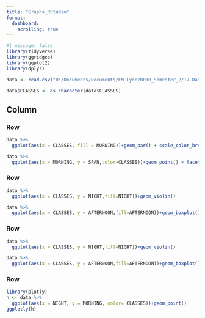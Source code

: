 ```yaml
--- 
title: "Graphs_RStudio"
format: 
  dashboard:
    scrolling: true
--- 
```


```r
#| message: false
library(tidyverse)
library(ggridges)
library(ggplot2)
library(dplyr)
```
```r
data <- read.csv("D:/Documents/Documents/EM Lyon/001B_Semester_2/17-Data science mission/QUARTO/Documentation_Prosol/DASHBOARD_RESULTS/watts_clients.csv")
```

```r
data$CLASSES <- as.character(data$CLASSES)
```
## Column

### Row 

```r
data %>% 
  ggplot(aes(x = CLASSES, fill = MORNING))+geom_bar() + scale_color_brewer(palette = "Spectral")
```

```r
data %>% 
  ggplot(aes(x = MORNING, y = SPAN,color=CLASSES))+geom_point() + facet_wrap(vars(CLASSES),ncol = 2)
```
### Row
```r
data %>% 
  ggplot(aes(x = CLASSES, y = NIGHT,fill=NIGHT))+geom_violin() 
```
```r
data %>% 
  ggplot(aes(x = CLASSES, y = AFTERNOON,fill=AFTERNOON))+geom_boxplot() 
```
### Row
```r
data %>% 
  ggplot(aes(x = CLASSES, y = NIGHT,fill=NIGHT))+geom_violin() 
```
```r
data %>% 
  ggplot(aes(x = CLASSES, y = AFTERNOON,fill=AFTERNOON))+geom_boxplot() 
```
### Row
```r
library(plotly)
h <- data %>%
  ggplot(aes(x = NIGHT, y = MORNING, color= CLASSES))+geom_point()
ggplotly(h)
```
